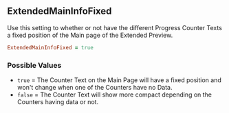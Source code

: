 ## ExtendedMainInfoFixed

Use this setting to whether or not have the different Progress Counter Texts a fixed position of the Main page of the Extended Preview.

```ruby
ExtendedMainInfoFixed = true
```

### Possible Values

- `true` = The Counter Text on the Main Page will have a fixed position and won't change when one of the Counters have no Data.
- `false` = The Counter Text will show more compact depending on the Counters having data or not.